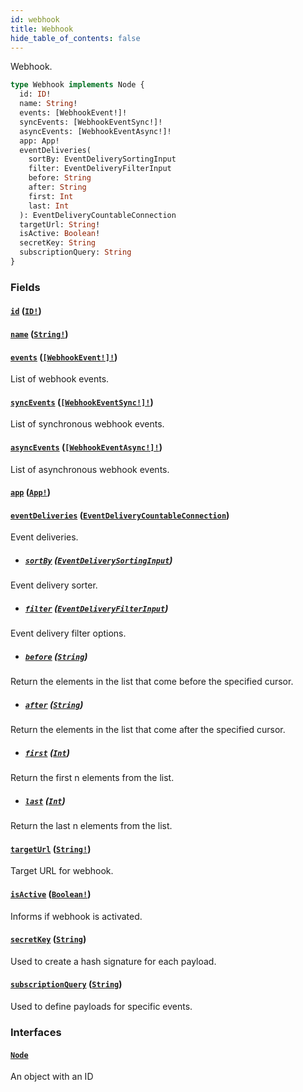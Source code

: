 ```yaml
---
id: webhook
title: Webhook
hide_table_of_contents: false
---
```


Webhook.

```graphql
type Webhook implements Node {
  id: ID!
  name: String!
  events: [WebhookEvent!]!
  syncEvents: [WebhookEventSync!]!
  asyncEvents: [WebhookEventAsync!]!
  app: App!
  eventDeliveries(
    sortBy: EventDeliverySortingInput
    filter: EventDeliveryFilterInput
    before: String
    after: String
    first: Int
    last: Int
  ): EventDeliveryCountableConnection
  targetUrl: String!
  isActive: Boolean!
  secretKey: String
  subscriptionQuery: String
}
```

### Fields

#### [`id`](#) ([`ID!`](../../../developer/api-reference/scalars/id))

#### [`name`](#) ([`String!`](../../../developer/api-reference/scalars/string))

#### [`events`](#) ([`[WebhookEvent!]!`](../../../developer/api-reference/objects/webhook-event))

List of webhook events.

#### [`syncEvents`](#) ([`[WebhookEventSync!]!`](../../../developer/api-reference/objects/webhook-event-sync))

List of synchronous webhook events.

#### [`asyncEvents`](#) ([`[WebhookEventAsync!]!`](../../../developer/api-reference/objects/webhook-event-async))

List of asynchronous webhook events.

#### [`app`](#) ([`App!`](../../../developer/api-reference/objects/app))

#### [`eventDeliveries`](#) ([`EventDeliveryCountableConnection`](../../../developer/api-reference/objects/event-delivery-countable-connection))

Event deliveries.

- ##### [`sortBy`](#) ([`EventDeliverySortingInput`](../../../developer/api-reference/inputs/event-delivery-sorting-input))

Event delivery sorter.

- ##### [`filter`](#) ([`EventDeliveryFilterInput`](../../../developer/api-reference/inputs/event-delivery-filter-input))

Event delivery filter options.

- ##### [`before`](#) ([`String`](../../../developer/api-reference/scalars/string))

Return the elements in the list that come before the specified cursor.

- ##### [`after`](#) ([`String`](../../../developer/api-reference/scalars/string))

Return the elements in the list that come after the specified cursor.

- ##### [`first`](#) ([`Int`](../../../developer/api-reference/scalars/int))

Return the first n elements from the list.

- ##### [`last`](#) ([`Int`](../../../developer/api-reference/scalars/int))

Return the last n elements from the list.

#### [`targetUrl`](#) ([`String!`](../../../developer/api-reference/scalars/string))

Target URL for webhook.

#### [`isActive`](#) ([`Boolean!`](../../../developer/api-reference/scalars/boolean))

Informs if webhook is activated.

#### [`secretKey`](#) ([`String`](../../../developer/api-reference/scalars/string))

Used to create a hash signature for each payload.

#### [`subscriptionQuery`](#) ([`String`](../../../developer/api-reference/scalars/string))

Used to define payloads for specific events.

### Interfaces

#### [`Node`](../../../developer/api-reference/interfaces/node)

An object with an ID
